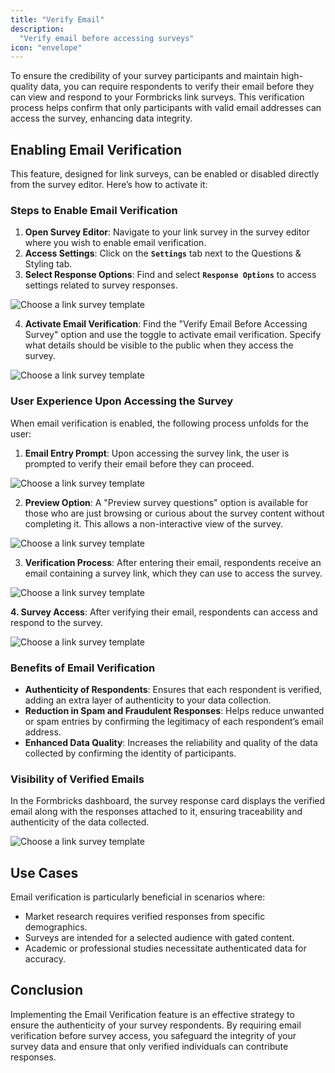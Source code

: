 ```yaml
---
title: "Verify Email"
description:
  "Verify email before accessing surveys"
icon: "envelope"
---
```


To ensure the credibility of your survey participants and maintain high-quality data, you can require respondents to verify their email before they can view and respond to your Formbricks link surveys. This verification process helps confirm that only participants with valid email addresses can access the survey, enhancing data integrity.

## **Enabling Email Verification**

This feature, designed for link surveys, can be enabled or disabled directly from the survey editor. Here’s how to activate it:

### **Steps to Enable Email Verification**

1. **Open Survey Editor**: Navigate to your link survey in the survey editor where you wish to enable email verification.
2. **Access Settings**: Click on the **`Settings`** tab next to the Questions & Styling tab.
3. **Select Response Options**: Find and select **`Response Options`** to access settings related to survey responses.

![Choose a link survey template](/images/xm-and-surveys/surveys/link-surveys/verify-email-before-survey/step-one.webp)

4. **Activate Email Verification**: Find the "Verify Email Before Accessing Survey" option and use the toggle to activate email verification. Specify what details should be visible to the public when they access the survey.

![Choose a link survey template](/images/xm-and-surveys/surveys/link-surveys/verify-email-before-survey/step-two.webp)


### **User Experience Upon Accessing the Survey**

When email verification is enabled, the following process unfolds for the user:

1. **Email Entry Prompt**: Upon accessing the survey link, the user is prompted to verify their email before they can proceed.

![Choose a link survey template](/images/xm-and-surveys/surveys/link-surveys/verify-email-before-survey/step-three.webp)

2. **Preview Option**: A "Preview survey questions" option is available for those who are just browsing or curious about the survey content without completing it. This allows a non-interactive view of the survey.

![Choose a link survey template](/images/xm-and-surveys/surveys/link-surveys/verify-email-before-survey/step-four.webp)

3. **Verification Process**: After entering their email, respondents receive an email containing a survey link, which they can use to access the survey.

![Choose a link survey template](/images/xm-and-surveys/surveys/link-surveys/verify-email-before-survey/step-five.webp)


**4. Survey Access**: After verifying their email, respondents can access and respond to the survey.

![Choose a link survey template](/images/xm-and-surveys/surveys/link-surveys/verify-email-before-survey/step-six.webp)

### **Benefits of Email Verification**

- **Authenticity of Respondents**: Ensures that each respondent is verified, adding an extra layer of authenticity to your data collection.
- **Reduction in Spam and Fraudulent Responses**: Helps reduce unwanted or spam entries by confirming the legitimacy of each respondent’s email address.
- **Enhanced Data Quality**: Increases the reliability and quality of the data collected by confirming the identity of participants.

### **Visibility of Verified Emails**

In the Formbricks dashboard, the survey response card displays the verified email along with the responses attached to it, ensuring traceability and authenticity of the data collected.

![Choose a link survey template](/images/xm-and-surveys/surveys/link-surveys/verify-email-before-survey/step-seven.webp)

## **Use Cases**

Email verification is particularly beneficial in scenarios where:

- Market research requires verified responses from specific demographics.
- Surveys are intended for a selected audience with gated content.
- Academic or professional studies necessitate authenticated data for accuracy.

## **Conclusion**

Implementing the Email Verification feature is an effective strategy to ensure the authenticity of your survey respondents. By requiring email verification before survey access, you safeguard the integrity of your survey data and ensure that only verified individuals can contribute responses.
